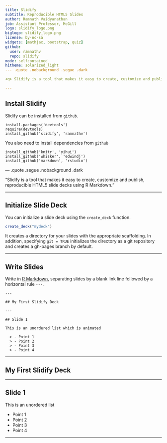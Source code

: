 ```yaml
---
title: Slidify
subtitle: Reproducible HTML5 Slides
author: Ramnath Vaidyanathan
job: Assistant Professor, McGill 
logo: slidify_logo.png
biglogo: slidify_logo.png
license: by-nc-sa
widgets: [mathjax, bootstrap, quiz]
github:
  user: ramnathv
  repo: slidify
mode: selfcontained
hitheme: solarized_light
--- .quote .nobackground .segue .dark

<q> Slidify is a tool that makes it easy to create, customize and publish, reproducible HTML5 slide decks using R Markdown.</q>

---
```


## Install Slidify

Slidify can be installed from `github`.

```
install.packages('devtools')
require(devtools)
install_github('slidify', 'ramnathv')
```

You also need to install dependencies from `github`

```
install_github('knitr', 'yihui')
install_github('whisker', 'edwindj')
install_github('markdown', 'rstudio')
```

--- .quote .segue .nobackground .dark

<q>Slidify is a tool that makes it easy to <span class = 'red'>create</span>, customize and publish, reproducible HTML5 slide decks using R Markdown.</q>

---

## Initialize Slide Deck

You can initialize a slide deck using the `create_deck` function.

```r
create_deck("mydeck")
```

It creates a directory for your slides with the appropriate scaffolding. In addition, specifying `git = TRUE` initializes the directory as a git repository and creates a gh-pages branch by default.

---

## Write Slides ##

Write in [R Markdown](http://goo.gl/KKdaf), separating slides by a blank link line followed by a horizontal rule `---`.

    ---

  	## My First Slidify Deck
  
    ---
  
    ## Slide 1
  
    This is an unordered list which is animated
  
      >	- Point 1
      >	- Point 2
      >	- Point 3
      >	- Point 4

---

## My First Slidify Deck


---

## Slide 1

This is an unordered list 

- Point 1
- Point 2
- Point 3
- Point 4

---
